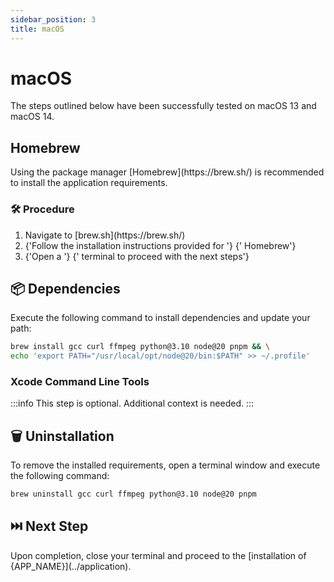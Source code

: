 ```yaml
---
sidebar_position: 3
title: macOS
---
```




# <MacOsIcon /> macOS

<Fragment>
  The steps outlined below have been successfully tested on <MacOsIcon /> macOS
  13 and <MacOsIcon /> macOS 14.
</Fragment>

<h2>
  <HomebrewIcon /> Homebrew
</h2>

<Fragment>
  Using the package manager <HomebrewIcon /> [Homebrew](https://brew.sh/) is
  recommended to install the application requirements.
</Fragment>

### 🛠️ Procedure

<ol>
  <li>
    <Fragment>Navigate to [brew.sh](https://brew.sh/)</Fragment>
  </li>
  <li>
    {'Follow the installation instructions provided for '}
    <HomebrewIcon />
    {' Homebrew'}
  </li>
  <li>
    {'Open a '}
    <TerminalIcon />
    {' terminal to proceed with the next steps'}
  </li>
</ol>

## 📦 Dependencies

Execute the following command to install dependencies and update your path:

<Dependencies />

```bash
brew install gcc curl ffmpeg python@3.10 node@20 pnpm && \
echo 'export PATH="/usr/local/opt/node@20/bin:$PATH" >> ~/.profile'
```

<h3>
  <XcodeIcon /> Xcode Command Line Tools
</h3>

:::info
This step is optional. Additional context is needed.
:::

## 🗑️ Uninstallation

<Fragment>
  To remove the installed requirements, open a <TerminalIcon /> terminal window
  and execute the following command:
</Fragment>

```bash
brew uninstall gcc curl ffmpeg python@3.10 node@20 pnpm
```

## ⏭️ Next Step

<Fragment>
  Upon completion, close your <TerminalIcon /> terminal and proceed to the
  [installation of {APP_NAME}](../application).
</Fragment>
